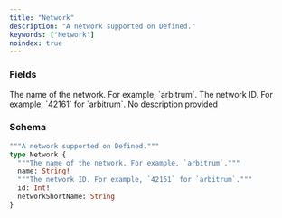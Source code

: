 ```yaml
---
title: "Network"
description: "A network supported on Defined."
keywords: ['Network']
noindex: true
---
```


### Fields

<ResponseField name="name" type="String!" required>
  The name of the network. For example, `arbitrum`.
</ResponseField>

<ResponseField name="id" type="Int!" required>
  The network ID. For example, `42161` for `arbitrum`.
</ResponseField>

<ResponseField name="networkShortName" type="String">
  No description provided
</ResponseField>

### Schema


```graphql 
"""A network supported on Defined."""
type Network {
  """The name of the network. For example, `arbitrum`."""
  name: String!
  """The network ID. For example, `42161` for `arbitrum`."""
  id: Int!
  networkShortName: String
}
```
